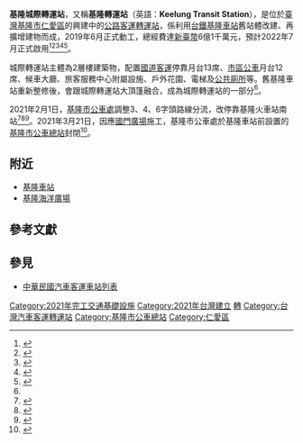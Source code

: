 {{Future public transportation}}
{{台灣規劃中建設}}
{{基隆市未來建設}}
{{Infobox 轉運站
|name=基隆城際轉運站<br><small>Keelung Transit  Station</small>
|logo=
|location={{ROC-TW}}<br/>[[基隆市|基隆市]][[仁愛區|仁愛區]]
|road=
|opendate=2022年7月
|closedate=
|built=
|est_completion=
|howtobuild=
|terminate=
|via=
}}
'''基隆城際轉運站'''，又稱'''基隆轉運站'''（英語：'''Keelung Transit Station'''），是位於[[臺灣|臺灣]][[基隆市|基隆市]][[仁愛區|仁愛區]]的興建中的[[公路客運|公路客運]][[轉運站|轉運站]]，係利用[[台灣鐵路|台鐵]][[基隆車站|基隆車站]]舊站體改建、再擴增建物而成，2019年6月正式動工，總經費達[[新臺幣|新臺幣]]6億1千萬元，預計2022年7月正式啟用<ref name=appledaily>{{cite news|author=游明煌|title=基隆城際轉運站明年7月完工 國道客運、公車與火車融合|url=https://udn.com/news/story/7328/4482043|accessdate=2020-04-10|newspaper=《[[聯合報|聯合報]]》|date=2021-01-30|archive-date=2020-11-11|archive-url=https://web.archive.org/web/20201111103345/https://udn.com/news/story/7328/4482043|dead-url=no}}</ref><ref>{{cite news|author=王朝鈺|title=基隆新風貌／基隆城際轉運站整合點線面 打造交通新樞紐|url=https://www.cna.com.tw/news/firstnews/202006270032.aspx|accessdate=2020-06-27|newspaper=[[中央社|中央社]]|date=2021-01-30|archive-date=2021-02-05|archive-url=https://web.archive.org/web/20210205013149/https://www.cna.com.tw/news/firstnews/202006270032.aspx|dead-url=no}}</ref><ref>{{cite news|author=王朝鈺|title=基隆新風貌／老雨港新風貌 基隆交通新門戶翻轉城市印象|url=https://www.cna.com.tw/news/aloc/202006270034.aspx|accessdate=2020-06-27|newspaper=[[中央社|中央社]]|date=2021-01-30|archive-date=2021-02-04|archive-url=https://web.archive.org/web/20210204110656/https://www.cna.com.tw/news/aloc/202006270034.aspx|dead-url=no}}</ref><ref>{{cite news|author=王朝鈺|title=基隆新風貌／基隆蓋轉運站 學者建議公車準點無縫接軌|url=https://www.cna.com.tw/news/aloc/202006270033.aspx|accessdate=2020-06-27|newspaper=[[中央社|中央社]]|date=2021-01-30|archive-date=2020-10-16|archive-url=https://web.archive.org/web/20201016202840/https://www.cna.com.tw/news/aloc/202006270033.aspx|dead-url=no}}</ref><ref>{{cite news|author=吳康瑋|title=明年完工！基隆城際轉運站將涵蓋火車、公車及客運|url=https://www.chinatimes.com/realtimenews/20200410002952-260405|accessdate=2020-04-10|newspaper=《[[中時新聞網|中時新聞網]]》|date=2021-01-30|archive-date=2021-02-07|archive-url=https://web.archive.org/web/20210207144903/https://www.chinatimes.com/realtimenews/20200410002952-260405|dead-url=no}}</ref>。

城際轉運站主體為2層樓建築物，配置[[國道客運|國道客運]]停靠月台13席、[[基隆市公車|市區公車]]月台12席、候車大廳、旅客服務中心附屬設施、戶外花園、電梯及[[公共廁所|公共廁所]]等。舊基隆車站重新整修後，會跟城際轉運站大頂篷融合，成為城際轉運站的一部分<ref name=appledaily/>。

2021年2月1日，[[基隆市公共汽車管理處|基隆市公車處]]調整3、4、6字頭路線分流，改停靠基隆火車站南站<ref>{{cite news|author=林欣漢|title=視察國門廣場工程及公車路線 林右昌籲把衝擊降到最低|url=https://news.ltn.com.tw/news/life/breakingnews/3418965|accessdate=2021-01-22|newspaper=《[[自由時報電子報|自由時報電子報]]》|date=2021-01-30|archive-date=2021-02-05|archive-url=https://web.archive.org/web/20210205144554/https://news.ltn.com.tw/news/life/breakingnews/3418965|dead-url=no}}</ref><ref>{{cite news|author=王朝鈺|title=視察國門廣場工程 林右昌要求衝擊降最低|url=https://www.cna.com.tw/news/aloc/202101220162.aspx|accessdate=2021-01-22|newspaper=《[[中央社|中央社]]》|date=2021-01-30|archive-date=2021-01-28|archive-url=https://web.archive.org/web/20210128082855/https://www.cna.com.tw/news/aloc/202101220162.aspx|dead-url=no}}</ref><ref>{{cite news|author=邱瑞杰|title=基隆半數公車2月1日起改從火車站南站廣場發車 轉乘更便利|url=https://udn.com/news/story/7328/5181299|accessdate=2021-01-17|newspaper=《[[聯合報|聯合報]]》|date=2021-01-30|archive-date=2021-02-10|archive-url=https://web.archive.org/web/20210210001625/https://udn.com/news/story/7328/5181299|dead-url=no}}</ref>。2021年3月21日，因應[[國門廣場|國門廣場]]施工，基隆市公車處於基隆車站前設置的[[基隆市公車總站|基隆市公車總站]]封閉<ref>{{cite news|author=新聞稿|url=https://www.klcba.gov.tw/document.aspx?no=6&pageid=138|title=天橋拆除順利，110年3月21日上午6時起，本市公車路線正常行駛！|work=|publisher=基隆市公共汽車管理處|date=2021-03-20|accessdate=2021-06-26|quote=因應基隆市國門廣場施工，圓環天橋提前於3月20日拆除完畢，公車3月21日上午6時起恢復原路線行駛。另自3月21日起公車總站封閉，公車路線1、2、5、8字頭調整至臨陽明海運大樓側（總站右轉10公尺港西街）設臨時候車亭停靠。……本次路線調整只有取消公車總站停靠點，改停靠總站右轉10公尺港西街陽明海運大樓側臨時候車站點，行駛市區路線調整如下：忠一路→港西街→北站圓環迴轉→港西街→忠一路（後續均依各路線行駛）。|archive-date=2021-06-30|archive-url=https://web.archive.org/web/20210630095933/https://www.klcba.gov.tw/document.aspx?no=6&pageid=138|dead-url=no}}</ref>。

== 附近 ==
* [[基隆車站|基隆車站]]
* [[基隆海洋廣場|基隆海洋廣場]]

== 參考文獻 ==
{{Reflist}}

== 參見 ==
* [[中華民國汽車客運車站列表|中華民國汽車客運車站列表]]

{{臺北縣市客運站}}
{{Portal bar|臺灣|基隆|交通|公路}}

[[Category:2021年完工交通基礎設施|Category:2021年完工交通基礎設施]]
[[Category:2021年台灣建立|Category:2021年台灣建立]]
[[Category:台灣巴士交通|轉]]
[[Category:台灣汽車客運轉運站|Category:台灣汽車客運轉運站]]
[[Category:基隆市公車總站|Category:基隆市公車總站]]
[[Category:仁愛區|Category:仁愛區]]